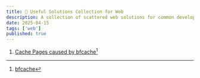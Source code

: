 ```yaml
---
title: 💼 Useful Solutions Collection for Web
description: A collection of scattered web solutions for common development challenges.
date: 2025-04-15
tags: ['web']
published: true
---
```


1. [Cache Pages caused by bfcache](https://stackoverflow.com/questions/17432899/javascript-bfcache-pageshow-event-event-persisted-always-set-to-false)[^1]

[^1]: [bfcache](https://developer.mozilla.org/en-US/docs/Glossary/bfcache)
